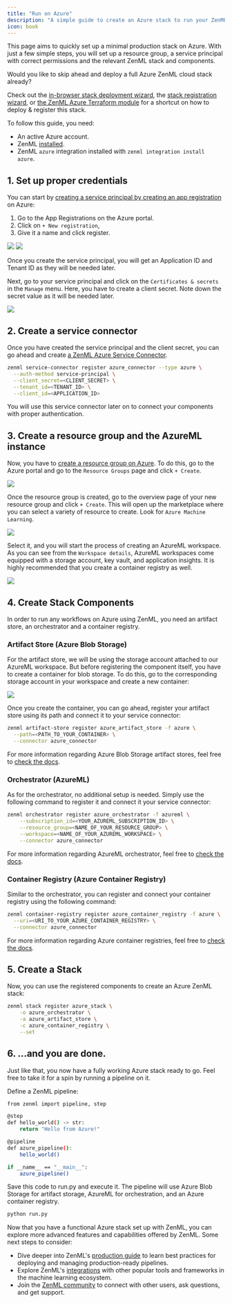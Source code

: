 ```yaml
---
title: "Run on Azure"
description: "A simple guide to create an Azure stack to run your ZenML pipelines"
icon: book
---
```


This page aims to quickly set up a minimal production stack on Azure. With just a few simple steps, you will set up a resource group, a service principal with correct permissions and the relevant ZenML stack and components.

<Info>
Would you like to skip ahead and deploy a full Azure ZenML cloud stack already?

Check out the [in-browser stack deployment wizard](latest/stack-components/stack-deployment/deploy-a-cloud-stack), the [stack registration wizard](latest/stack-components/stack-deployment/register-a-cloud-stack), or [the ZenML Azure Terraform module](latest/stack-components/stack-deployment/deploy-a-cloud-stack-with-terraform) for a shortcut on how to deploy & register this stack.

</Info>

To follow this guide, you need:

* An active Azure account.
* ZenML [installed](latest/getting-started/installation).
* ZenML `azure` integration installed with `zenml integration install azure`.

## 1. Set up proper credentials

You can start by [creating a service principal by creating an app registration](https://github.com/Azure/MachineLearningNotebooks/blob/master/how-to-use-azureml/manage-azureml-service/authentication-in-azureml/authentication-in-azureml.ipynb) on Azure:

1. Go to the App Registrations on the Azure portal.
2. Click on `+ New registration`,
3. Give it a name and click register.

<Frame caption="Azure App Registrations">
<img src="/_assets/how-to/stack-71.avif"/>
</Frame>

<Frame caption="Azure App Registrations">
<img src="/_assets/how-to/stack-72.avif"/>
</Frame>


Once you create the service principal, you will get an Application ID and Tenant ID as they will be needed later.

Next, go to your service principal and click on the `Certificates & secrets` in the `Manage` menu. Here, you have to create a client secret. Note down the secret value as it will be needed later.

<Frame caption="Azure App Registrations">
<img src="/_assets/how-to/stack-73.avif"/>
</Frame>

## 2. Create a service connector

Once you have created the service principal and the client secret, you can go ahead and create [a ZenML Azure Service Connector](latest/usage/resource-data-management/auth-management/azure-service-connector).

```bash
zenml service-connector register azure_connector --type azure \
  --auth-method service-principal \
  --client_secret=<CLIENT_SECRET> \
  --tenant_id=<TENANT_ID> \
  --client_id=<APPLICATION_ID>
```

You will use this service connector later on to connect your components with proper authentication.

## 3. Create a resource group and the AzureML instance

Now, you have to [create a resource group on Azure](https://learn.microsoft.com/en-us/azure/azure-resource-manager/management/manage-resource-groups-portal). To do this, go to the Azure portal and go to the `Resource Groups` page and click `+ Create`.

<Frame caption="Azure Resource Groups">
<img src="/_assets/how-to/stack-74.avif"/>
</Frame>

Once the resource group is created, go to the overview page of your new resource group and click `+ Create`. This will open up the marketplace where you can select a variety of resource to create. Look for `Azure Machine Learning`.

<Frame caption="Azure Marketplace">
<img src="/_assets/how-to/stack-75.avif"/>
</Frame>

Select it, and you will start the process of creating an AzureML workspace. As you can see from the `Workspace details`, AzureML workspaces come equipped with a storage account, key vault, and application insights. It is highly recommended that you create a container registry as well.

<Frame caption="AzureML Workspace Details">
<img src="/_assets/how-to/stack-76.avif"/>
</Frame>

## 4\. Create Stack Components

In order to run any workflows on Azure using ZenML, you need an artifact store, an orchestrator and a container registry.

### Artifact Store (Azure Blob Storage)

For the artifact store, we will be using the storage account attached to our AzureML workspace. But before registering the component itself, you have to create a container for blob storage. To do this, go to the corresponding storage account in your workspace and create a new container:

<Frame caption="Azure Blob Storage">
<img src="/_assets/how-to/stack-77.avif"/>
</Frame>

Once you create the container, you can go ahead, register your artifact store using its path and connect it to your service connector:


```bash
zenml artifact-store register azure_artifact_store -f azure \
  --path=<PATH_TO_YOUR_CONTAINER> \
  --connector azure_connector
```

For more information regarding Azure Blob Storage artifact stores, feel free to [check the docs](latest/stack-components/artifact-stores/azure).

### Orchestrator (AzureML)

As for the orchestrator, no additional setup is needed. Simply use the following command to register it and connect it your service connector:

```bash
zenml orchestrator register azure_orchestrator -f azureml \
    --subscription_id=<YOUR_AZUREML_SUBSCRIPTION_ID> \
    --resource_group=<NAME_OF_YOUR_RESOURCE_GROUP> \
    --workspace=<NAME_OF_YOUR_AZUREML_WORKSPACE> \
    --connector azure_connector
```

For more information regarding AzureML orchestrator, feel free to [check the docs](latest/stack-components/orchestrators/azureml).

### Container Registry (Azure Container Registry)

Similar to the orchestrator, you can register and connect your container registry using the following command:


```bash
zenml container-registry register azure_container_registry -f azure \
  --uri=<URI_TO_YOUR_AZURE_CONTAINER_REGISTRY> \
  --connector azure_connector
```

For more information regarding Azure container registries, feel free to [check the docs](latest/stack-components/container-registries/azure).

## 5\. Create a Stack

Now, you can use the registered components to create an Azure ZenML stack:

```bash
zenml stack register azure_stack \
    -o azure_orchestrator \
    -a azure_artifact_store \
    -c azure_container_registry \
    --set
```

## 6. ...and you are done.

Just like that, you now have a fully working Azure stack ready to go. Feel free to take it for a spin by running a pipeline on it.

Define a ZenML pipeline:


```bash
from zenml import pipeline, step

@step
def hello_world() -> str:
    return "Hello from Azure!"

@pipeline
def azure_pipeline():
    hello_world()

if __name__ == "__main__":
    azure_pipeline()
```

Save this code to run.py and execute it. The pipeline will use Azure Blob Storage for artifact storage, AzureML for orchestration, and an Azure container registry.

```bash
python run.py
```

Now that you have a functional Azure stack set up with ZenML, you can explore more advanced features and capabilities offered by ZenML. Some next steps to consider:

* Dive deeper into ZenML's [production guide](https://github.com/zenml-io/zenml/blob/release/0.66.0/docs/book/versions/0.66.0/user-guide/production-guide/production-guide.md) to learn best practices for deploying and managing production-ready pipelines.
* Explore ZenML's [integrations](latest/stack-components/component-guide) with other popular tools and frameworks in the machine learning ecosystem.
* Join the [ZenML community](https://zenml.io/slack) to connect with other users, ask questions, and get support.

